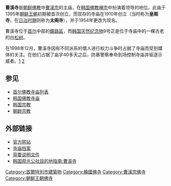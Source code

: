 {{Infobox Korean name
|img=Jogyesa Temple (1509839597).jpg
|hangul=조계사
|hanja=曹溪寺
|rr=Jogyesa
|mr=Chogyesa
}}

'''曹溪寺'''是[[朝鲜佛教|朝鲜佛教]]中[[曹溪宗|曹溪宗]]的主庙，在[[韩国|韩国]][[佛教|佛教]][[禅宗|禅宗]]中扮演着领导的地位。此庙于1395年[[朝鲜王朝|朝鲜王朝]]初期被首次创立，而现存的寺庙在1910年创立（当时称为'''皇阁寺'''，在[[朝鲜日治时期|日治时期]]则称为'''太阁寺'''），并于1954年更改为现名。

曹溪寺位于[[首尔|首尔]]中部的[[鐘路區|鐘路區]]，而[[韩国天然纪念物|韩国天然纪念物]]9号正是位于寺庙中的一棵古老的白[[松树|松树]]。

在1998年12月，曹溪寺因有不同派系的僧人进行权力斗争时占据了寺庙而受到媒体的关注。在他们占据了庙宇40多天之后，防暴警察奉命到场控制寺庙并驱逐示威者。[http://www.cnn.com/WORLD/asiapcf/9812/23/korea.monks/] {{Wayback|url=http://www.cnn.com/WORLD/asiapcf/9812/23/korea.monks/ |date=20050225083023 }}[http://www.hartford-hwp.com/archives/55a/353.html] {{Wayback|url=http://www.hartford-hwp.com/archives/55a/353.html |date=20110604235400 }}

{{Commonscat|Jogye-sa}}

==参见==
*[[首尔佛教寺庙列表|首尔佛教寺庙列表]]
*[[韩国佛教寺庙|韩国佛教寺庙]]
*[[韩国宗教|韩国宗教]]
*[[朝鲜宗教|朝鲜宗教]]

==外部链接==
*[http://www.ijogyesa.net/ 官方网站] {{Wayback|url=http://www.ijogyesa.net/ |date=20091209233557 }}
*[https://web.archive.org/web/20110507012729/http://eng.koreatemple.net/travel/view_temple.asp?temple_id=1&code=A001001 寺庙档案]
*[https://web.archive.org/web/20100608081303/http://www.buddhapia.com/buddhapi/eng/temple/korexp/html/bu5.html 简要说明文件]
*[https://web.archive.org/web/20070310155934/http://www.visitkorea.or.kr/eng/info_db/dest/sight_detail.jsp?seqno=38 韩国观光公社目的地指南:曹溪寺]
{{coord|37|34|26.09|N|126|58|54.85|E|source:kowiki_region:KR|display=title}}

{{South Korea-stub}}

[[Category:首爾特別市建築物|Category:首爾特別市建築物]]
[[Category:韓國佛寺|Category:韓國佛寺]]
[[Category:曹溪宗佛寺|Category:曹溪宗佛寺]]
[[Category:朝鮮王朝佛寺|Category:朝鮮王朝佛寺]]